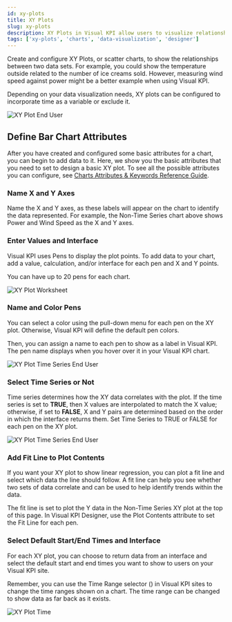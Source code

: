 ```yaml
---
id: xy-plots
title: XY Plots
slug: xy-plots
description: XY Plots in Visual KPI allow users to visualize relationships between two data sets, with options for time series or non-time series data, fit lines, and customizable attributes like pens and axes labels.
tags: ['xy-plots', 'charts', 'data-visualization', 'designer']
---
```


<head>
  <title>XY Plots</title>
  <meta name="keywords" content="xy plots, scatter charts, data visualization, time series charts, fit lines, non-time series, plot contents, pens, customizable charts"/>
</head>


Create and configure XY Plots, or scatter charts, to show the relationships between two data sets. For example, you could show the temperature outside related to the number of ice creams sold. However, measuring wind speed against power might be a better example when using Visual KPI.

<Callout type="note" title="Configuring Time in XY Plots">
Depending on your data visualization needs, XY plots can be configured to incorporate time as a variable or exclude it.
</Callout>

<Image
  src="media/designer/authoring/charts/charts-xyplot-enduser.png"
  alt="XY Plot End User"
/>

## Define Bar Chart Attributes

After you have created and configured some basic attributes for a chart, you can begin to add data to it. Here, we show you the basic attributes that you need to set to design a basic XY plot. To see all the possible attributes you can configure, see [Charts Attributes & Keywords Reference Guide](/reference/visual-kpi-designer/attributes-and-keywords/xy-plots).

### Name X and Y Axes

Name the X and Y axes, as these labels will appear on the chart to identify the data represented. For example, the Non-Time Series chart above shows Power and Wind Speed as the X and Y axes.

### Enter Values and Interface

Visual KPI uses Pens to display the plot points. To add data to your chart, add a value, calculation, and/or interface for each pen and X and Y points.

You can have up to 20 pens for each chart.

<Image
  src="media/designer/authoring/charts/charts-xyplot-worksheet.png"
  alt="XY Plot Worksheet"
/>

### Name and Color Pens

You can select a color using the pull-down menu for each pen on the XY plot. Otherwise, Visual KPI will define the default pen colors.

Then, you can assign a name to each pen to show as a label in Visual KPI. The pen name displays when you hover over it in your Visual KPI chart.

<Image
  src="media/designer/authoring/charts/charts-xyplot-series-color.png"
  alt="XY Plot Time Series End User"
  size="50%"
/>

### Select Time Series or Not

Time series determines how the XY data correlates with the plot. If the time series is set to **TRUE**, then X values are interpolated to match the X value; otherwise, if set to **FALSE**, X and Y pairs are determined based on the order in which the interface returns them. Set Time Series to TRUE or FALSE for each pen on the XY plot.

<Image
  src="media/designer/authoring/charts/charts-xyplot-series-time-series.png"
  alt="XY Plot Time Series End User"
  size="50%"
/>

### Add Fit Line to Plot Contents

If you want your XY plot to show linear regression, you can plot a fit line and select which data the line should follow. A fit line can help you see whether two sets of data correlate and can be used to help identify trends within the data.

The fit line is set to plot the Y data in the Non-Time Series XY plot at the top of this page. In Visual KPI Designer, use the Plot Contents attribute to set the Fit Line for each pen.

### Select Default Start/End Times and Interface

For each XY plot, you can choose to return data from an interface and select the default start and end times you want to show to users on your Visual KPI site.

Remember, you can use the Time Range selector (<SvgFont icon="244"/>) in Visual KPI sites to change the time ranges shown on a chart. The time range can be changed to show data as far back as it exists.

<Image
  src="media/designer/authoring/charts/charts-xyplot-time.png"
  alt="XY Plot Time"
/>